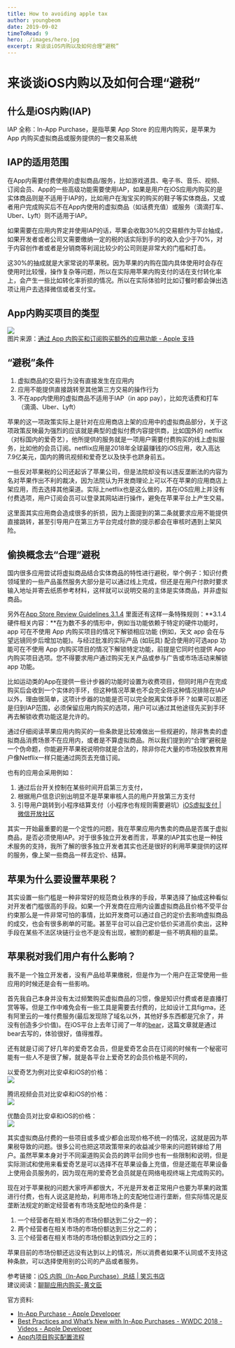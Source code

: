 ```yaml
---
title: How to avoiding apple tax
author: youngbeom
date: 2019-09-02
timeToRead: 9
hero: ./images/hero.jpg
excerpt: 来谈谈iOS内购以及如何合理“避税”
---
```


# 来谈谈iOS内购以及如何合理“避税”
## 什么是iOS内购(IAP)  
IAP 全称：In-App Purchase，是指苹果 App Store 的应用内购买，是苹果为 App 内购买虚拟商品或服务提供的一套交易系统  

## IAP的适用范围  
在App内需要付费使用的虚拟商品/服务，比如游戏道具、电子书、音乐、视频、订阅会员、App的一些高级功能需要使用IAP，如果是用户在iOS应用内购买的是实体商品则是不适用于IAP的，比如用户在淘宝买的购买的鞋子等实体商品，又或者用户完成购买后不在App内使用的虚拟商品（如话费充值）或服务（滴滴打车、Uber、Lyft）则不适用于IAP。  

如果需要在应用内界定并使用IAP的话，苹果会收取30%的交易额作为平台抽成，如果开发者或者公司又需要缴纳一定的税的话实际到手的的收入会少于70%，对于内容创作者或者是分销商等利润比较少的公司则是非常大的门槛和打击。  

这30%的抽成就是大家常说的苹果税。因为苹果的内购在国内具体使用时会存在使用时比较慢，操作复杂等问题，所以在实际用苹果内购支付的话在支付转化率上，会产生一些比如转化率折损的情况。所以在实际体验时比如订餐时都会弹出选项让用户去选择微信或者支付宝。  

## App内购买项目的类型  
![](./images/How-to-avoiding-apple-tax-1.png)  
图片来源：[通过 App 内购买和订阅购买额外的应用功能 - Apple 支持](https://support.apple.com/zh-cn/HT202023)  

## “避税”条件  
1. 虚拟商品的交易行为没有直接发生在应用内  
2. 应用不能提供直接跳转至其他第三方交易的操作行为  
3. 不在app内使用的虚拟商品不适用于IAP（in app pay），比如充话费和打车（滴滴、Uber、Lyft）  

苹果的这一项政策实际上是针对在应用商店上架的应用中的虚拟商品部分，关于这项政策反映最为强烈的应该就是典型的虚拟付费内容提供商，比如国外的 netflix（对标国内的爱奇艺），他所提供的服务就是一项用户需要付费购买的线上虚拟服务，比如他的会员订阅。netflix应用是2018年全球最赚钱的iOS应用，收入高达7.9亿美元，国内的腾讯视频和爱奇艺以及快手也跻身前五。  

一些反对苹果税的公司还起诉了苹果公司，但是法院却没有以违反垄断法的内容为名对苹果作出不利的裁决，因为法院认为开发商理论上可以不在苹果的应用商店上架应用，而去选择其他渠道。实际上netflix也是这么做的，其在iOS应用上并没有付费选项，用户订阅会员可以登录其网站进行操作，避免在苹果平台上产生交易。  

这里面其实应用商会造成很多的折损，因为上面提到的第二条就要求应用不能提供直接跳转，甚至引导用户在第三方平台完成付款的提示都会在审核时遇到上架风险。  

## 偷换概念去“合理”避税  
国内很多应用尝试将虚拟商品结合实体商品的特性进行避税，举个例子：知识付费领域里的一些产品虽然服务大部分是可以通过线上完成，但还是在用户付款时要求输入地址并寄去纸质参考材料，这样就可以说明交易的主体是实体商品，并非虚拟商品。  

另外在[App Store Review Guidelines 3.1.4](https://developer.apple.com/cn/app-store/review/guidelines/#hardware-specific-content) 里面还有这样一条特殊规则：**3.1.4 硬件相关内容：**在为数不多的情形中，例如当功能依赖于特定的硬件功能时，app 可在不使用 App 内购买项目的情况下解锁相应功能 (例如，天文 app 会在与望远镜同步后增加功能)。与经过批准的实际产品 (如玩具) 配合使用的可选app 功能可在不使用 App 内购买项目的情况下解锁特定功能，前提是它同时也提供 App 内购买项目选项。您不得要求用户通过购买无关产品或参与广告或市场活动来解锁 app 功能。  

比如运动类的App在提供一些计步器的功能时设置为收费项目，但同时用户在完成购买后会收到一个实体的手环，但这种情况苹果也不会完全将这种情况排除在IAP以外，理由很简单，这项计步器的功能是否可以完全脱离实体手环？如果可以那还是归到IAP范围，必须保留应用内购买的选项，用户可以通过其他途径先买到手环再去解锁收费功能这是允许的。  

通过仔细阅读苹果应用内购买的一些条款是比较难做出一些规避的，除非售卖的虚拟商品消费场景不在应用内，或者是不算虚拟商品。所以我们提到的“合理”避税是一个伪命题，你能避开苹果税说明你就是合法的，除非你花大量的市场投放教育用户像Netflix一样只能通过网页去充值订阅。  

也有的应用会采用例如：  
1. 通过后台开关控制在某些时间开启第三方支付，  
2. 根据用户信息识别出明显不是苹果审核人员的用户开放第三方支付  
3. 引导用户跳转到小程序结算支付（小程序也有规则需要避坑）[iOS虚拟支付 | 微信开放社区](https://developers.weixin.qq.com/community/operate/detail/1006)  

其实一开始最重要的是一个定性的问题，我在苹果应用内售卖的商品是否属于虚拟商品，是否必须使用IAP。对于很多独立开发者而言，苹果的IAP其实也是一种技术服务的支持，我所了解的很多独立开发者其实也还是很好的利用苹果提供的这样的服务，像上架一些商品一样去定价、结算。  

## 苹果为什么要设置苹果税？  
其实设置一些门槛是一种非常好的规范商业秩序的手段，苹果选择了抽成这种看似对开发者门槛很高的手段。如果一个开发商在应用内设置虚拟商品且价格不受平台约束那么是一件非常可怕的事情，比如开发商可以通过自己的定价去影响虚拟商品的成交，也会有很多刷单的可能。甚至平台可以自己定价低价买进高价卖出，这种手段在某些不法区块链行业也不是没有出现，被割的都是一些不明真相的韭菜。

## 苹果税对我们用户有什么影响？  
我不是一个独立开发者，没有产品给苹果缴税，但是作为一个用户在正常使用一些应用的时候还是会有一些影响。  

首先我自己本身并没有太过频繁购买虚拟商品的习惯，像是知识付费或者是直播打赏等等。但是工作中难免会有一些工具是需要去付费的，比如设计工具figma，还有阿里云的一堆付费服务(最后发现除了域名以外，其他好多东西都是冗余了，并没有创造多少价值)。在iOS平台上去年订阅了一年的[bear](https://bear.app/cn/)，这篇文章就是通过bear去写的，体验很好，值得推荐。

还有就是订阅了好几年的爱奇艺会员，但是爱奇艺会员在订阅的时候有一个秘密可能有一些人不是很了解，就是各平台上爱奇艺的会员价格是不同的，

以爱奇艺为例对比安卓和iOS的价格：  
![](./images/How-to-avoiding-apple-tax-2.jpg)  

腾讯视频会员对比安卓和iOS的价格：   
![](./images/How-to-avoiding-apple-tax-3.jpg)  

优酷会员对比安卓和iOS的价格：  
![](./images/How-to-avoiding-apple-tax-4.jpg)  

其实虚拟商品付费的一些项目或多或少都会出现价格不统一的情况，这就是因为苹果税导致的问题。很多公司也把这项政策带来的收益减少带来的问题转嫁给了用户。虽然苹果本身对于不同渠道购买会员的跨平台同步也有一些限制和说明，但是实际测试和使用来看爱奇艺是可以选择不在苹果设备上充值，但是还能在苹果设备上使用会员服务的，因为现在用的爱奇艺会员就是在网络电视终端上完成购买的。  

现在对于苹果税的问题大家呼声都很大，不光是开发者正常用户也要为苹果的政策进行付费，也有人说这是抢劫，利用市场上的支配地位进行垄断，但实际情况是反垄断法规定的断定经营者有市场支配地位的条件是：  
1. 一个经营者在相关市场的市场份额达到二分之一的；  
2. 两个经营者在相关市场的市场份额达到三分之二的；  
3. 三个经营者在相关市场的市场份额达到四分之三的；  

苹果目前的市场份额还远没有达到以上的情况，所以消费者如果不认同或不支持这种条款，可以选择使用别的公司的产品或者服务。  

参考链接：[iOS 内购（In-App Purchase）总结 | 笑忘书店](https://xiaovv.me/2018/05/03/My-iOS-In-App-Purchase-Summarize/)  
建议阅读：[聊聊应用内购买-黄文臣](https://blog.csdn.net/hello_hwc/article/details/89441828)  

  
官方资料:
* [In-App Purchase - Apple Developer](https://developer.apple.com/in-app-purchase/)  
* [Best Practices and What’s New with In-App Purchases - WWDC 2018 - Videos - Apple Developer](https://developer.apple.com/videos/play/wwdc2018/704/)  
*  [App内项目购买配置流程](https://help.apple.com/app-store-connect/#/devb57be10e7)   
